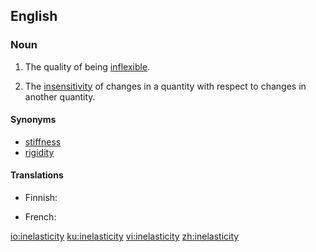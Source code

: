 ==English==

===Noun===
{{en-noun|-|inelasticities}}

# The quality of being [[inflexible]].
# {{context|economics|lang=en}} The [[insensitivity]] of changes in a quantity with respect to changes in another quantity.

====Synonyms====
* [[stiffness]]
* [[rigidity]]

====Translations====
{{trans-top|quality of not being elastic}}
* Finnish: {{t|fi|epäelastisuus}}
{{trans-mid}}
* French: {{t+|fr|inélasticité|f}}
{{trans-bottom}}

[[io:inelasticity]]
[[ku:inelasticity]]
[[vi:inelasticity]]
[[zh:inelasticity]]